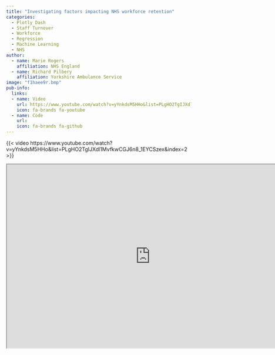 ```yaml
---
title: "Investigating factors impacting NHS workforce retention"
categories:
  - Plotly Dash
  - Staff Turnover
  - Workforce
  - Regression
  - Machine Learning
  - NHS
author:
  - name: Marie Rogers
    affiliation: NHS England
  - name: Richard Pilbery
    affiliation: Yorkshire Ambulance Service
image: "f1haee9r.bmp"
pub-info:
  links:
  - name: Video
    url: https://www.youtube.com/watch?v=yYnkdsM5HHo&list=PLgHO2TgIJXdl1MvfkwCGJ6n8_1EYCSzex&index=2
    icon: fa-brands fa-youtube
  - name: Code
    url:
    icon: fa-brands fa-github
---
```



{{< video https://www.youtube.com/watch?v=yYnkdsM5HHo&list=PLgHO2TgIJXdl1MvfkwCGJ6n8_1EYCSzex&index=2 >}}

```{=html}
<iframe width="780" height="500" src="https://github.com/marierrogers/HSMAproject2023" title="Code"></iframe>
```
